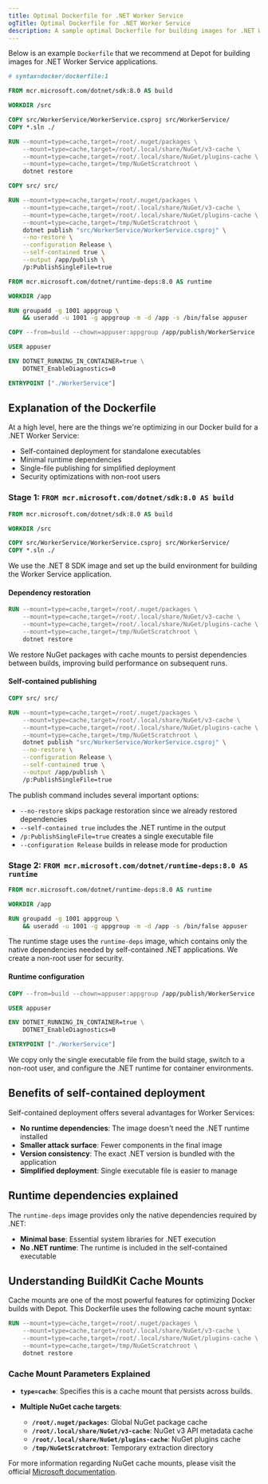 ```yaml
---
title: Optimal Dockerfile for .NET Worker Service
ogTitle: Optimal Dockerfile for .NET Worker Service
description: A sample optimal Dockerfile for building images for .NET Worker Service applications from us at Depot.
---
```


Below is an example `Dockerfile` that we recommend at Depot for building images for .NET Worker Service applications.

```dockerfile
# syntax=docker/dockerfile:1

FROM mcr.microsoft.com/dotnet/sdk:8.0 AS build

WORKDIR /src

COPY src/WorkerService/WorkerService.csproj src/WorkerService/
COPY *.sln ./

RUN --mount=type=cache,target=/root/.nuget/packages \
    --mount=type=cache,target=/root/.local/share/NuGet/v3-cache \
    --mount=type=cache,target=/root/.local/share/NuGet/plugins-cache \
    --mount=type=cache,target=/tmp/NuGetScratchroot \
    dotnet restore

COPY src/ src/

RUN --mount=type=cache,target=/root/.nuget/packages \
    --mount=type=cache,target=/root/.local/share/NuGet/v3-cache \
    --mount=type=cache,target=/root/.local/share/NuGet/plugins-cache \
    --mount=type=cache,target=/tmp/NuGetScratchroot \
    dotnet publish "src/WorkerService/WorkerService.csproj" \
    --no-restore \
    --configuration Release \
    --self-contained true \
    --output /app/publish \
    /p:PublishSingleFile=true

FROM mcr.microsoft.com/dotnet/runtime-deps:8.0 AS runtime

WORKDIR /app

RUN groupadd -g 1001 appgroup \
    && useradd -u 1001 -g appgroup -m -d /app -s /bin/false appuser

COPY --from=build --chown=appuser:appgroup /app/publish/WorkerService .

USER appuser

ENV DOTNET_RUNNING_IN_CONTAINER=true \
    DOTNET_EnableDiagnostics=0

ENTRYPOINT ["./WorkerService"]
```

## Explanation of the Dockerfile

At a high level, here are the things we're optimizing in our Docker build for a .NET Worker Service:

- Self-contained deployment for standalone executables
- Minimal runtime dependencies
- Single-file publishing for simplified deployment
- Security optimizations with non-root users

### Stage 1: `FROM mcr.microsoft.com/dotnet/sdk:8.0 AS build`

```dockerfile
FROM mcr.microsoft.com/dotnet/sdk:8.0 AS build

WORKDIR /src

COPY src/WorkerService/WorkerService.csproj src/WorkerService/
COPY *.sln ./
```

We use the .NET 8 SDK image and set up the build environment for building the Worker Service application.

#### Dependency restoration

```dockerfile
RUN --mount=type=cache,target=/root/.nuget/packages \
    --mount=type=cache,target=/root/.local/share/NuGet/v3-cache \
    --mount=type=cache,target=/root/.local/share/NuGet/plugins-cache \
    --mount=type=cache,target=/tmp/NuGetScratchroot \
    dotnet restore
```

We restore NuGet packages with cache mounts to persist dependencies between builds, improving build performance on subsequent runs.

#### Self-contained publishing

```dockerfile
COPY src/ src/

RUN --mount=type=cache,target=/root/.nuget/packages \
    --mount=type=cache,target=/root/.local/share/NuGet/v3-cache \
    --mount=type=cache,target=/root/.local/share/NuGet/plugins-cache \
    --mount=type=cache,target=/tmp/NuGetScratchroot \
    dotnet publish "src/WorkerService/WorkerService.csproj" \
    --no-restore \
    --configuration Release \
    --self-contained true \
    --output /app/publish \
    /p:PublishSingleFile=true
```

The publish command includes several important options:

- `--no-restore` skips package restoration since we already restored dependencies
- `--self-contained true` includes the .NET runtime in the output
- `/p:PublishSingleFile=true` creates a single executable file
- `--configuration Release` builds in release mode for production

### Stage 2: `FROM mcr.microsoft.com/dotnet/runtime-deps:8.0 AS runtime`

```dockerfile
FROM mcr.microsoft.com/dotnet/runtime-deps:8.0 AS runtime

WORKDIR /app

RUN groupadd -g 1001 appgroup \
    && useradd -u 1001 -g appgroup -m -d /app -s /bin/false appuser
```

The runtime stage uses the `runtime-deps` image, which contains only the native dependencies needed by self-contained .NET applications. We create a non-root user for security.

#### Runtime configuration

```dockerfile
COPY --from=build --chown=appuser:appgroup /app/publish/WorkerService .

USER appuser

ENV DOTNET_RUNNING_IN_CONTAINER=true \
    DOTNET_EnableDiagnostics=0

ENTRYPOINT ["./WorkerService"]
```

We copy only the single executable file from the build stage, switch to a non-root user, and configure the .NET runtime for container environments.

## Benefits of self-contained deployment

Self-contained deployment offers several advantages for Worker Services:

- **No runtime dependencies**: The image doesn't need the .NET runtime installed
- **Smaller attack surface**: Fewer components in the final image
- **Version consistency**: The exact .NET version is bundled with the application
- **Simplified deployment**: Single executable file is easier to manage

## Runtime dependencies explained

The `runtime-deps` image provides only the native dependencies required by .NET:

- **Minimal base**: Essential system libraries for .NET execution
- **No .NET runtime**: The runtime is included in the self-contained executable

## Understanding BuildKit Cache Mounts

Cache mounts are one of the most powerful features for optimizing Docker builds with Depot. This Dockerfile uses the following cache mount syntax:

```dockerfile
RUN --mount=type=cache,target=/root/.nuget/packages \
    --mount=type=cache,target=/root/.local/share/NuGet/v3-cache \
    --mount=type=cache,target=/root/.local/share/NuGet/plugins-cache \
    --mount=type=cache,target=/tmp/NuGetScratchroot \
    dotnet restore
```

### Cache Mount Parameters Explained

- **`type=cache`**: Specifies this is a cache mount that persists across builds.

- **Multiple NuGet cache targets**:
  - **`/root/.nuget/packages`**: Global NuGet package cache
  - **`/root/.local/share/NuGet/v3-cache`**: NuGet v3 API metadata cache
  - **`/root/.local/share/NuGet/plugins-cache`**: NuGet plugins cache
  - **`/tmp/NuGetScratchroot`**: Temporary extraction directory

For more information regarding NuGet cache mounts, please visit the official [Microsoft documentation](https://learn.microsoft.com/en-us/nuget/consume-packages/managing-the-global-packages-and-cache-folders).
